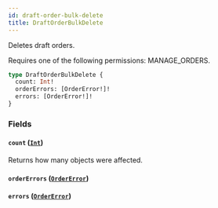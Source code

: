 ```yaml
---
id: draft-order-bulk-delete
title: DraftOrderBulkDelete
---
```



Deletes draft orders. 

Requires one of the following permissions: MANAGE_ORDERS.

```graphql
type DraftOrderBulkDelete {
  count: Int!
  orderErrors: [OrderError!]!
  errors: [OrderError!]!
}
```


### Fields

#### `count` ([`Int`](../../../developer/api-reference/scalars/int))

Returns how many objects were affected.


#### `orderErrors` ([`OrderError`](../../../developer/api-reference/objects/order-error))




#### `errors` ([`OrderError`](../../../developer/api-reference/objects/order-error))






